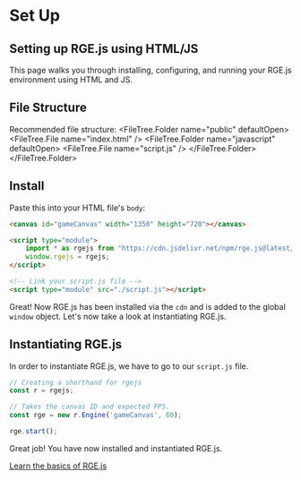 

# Set Up 

## Setting up RGE.js using HTML/JS
This page walks you through installing, configuring, and running your RGE.js environment using HTML and JS.

## File Structure
Recommended file structure:
<FileTree>
  <FileTree.Folder name="public" defaultOpen>
    <FileTree.File name="index.html" />
    <FileTree.Folder name="javascript" defaultOpen>
        <FileTree.File name="script.js" />
    </FileTree.Folder>
  </FileTree.Folder>
</FileTree>

## Install
Paste this into your HTML file's `body`:
```html copy filename="index.html"
<canvas id="gameCanvas" width="1350" height="720"></canvas>

<script type="module">
    import * as rgejs from "https://cdn.jsdelivr.net/npm/rge.js@latest/index.js"
    window.rgejs = rgejs;
</script>

<!-- Link your script.js file -->
<script type="module" src="./script.js"></script>
```
Great! Now RGE.js has been installed via the `cdn` and is added to the global `window` object. Let's now take a look at instantiating RGE.js.

## Instantiating RGE.js
In order to instantiate RGE.js, we have to go to our `script.js` file.

```javascript copy filename="javascript/script.js"
// Creating a shorthand for rgejs
const r = rgejs;

// Takes the canvas ID and expected FPS.
const rge = new r.Engine('gameCanvas', 60);

rge.start();
```

Great job! You have now installed and instantiated RGE.js.

[Learn the basics of RGE.js](/learn/rgeobject)